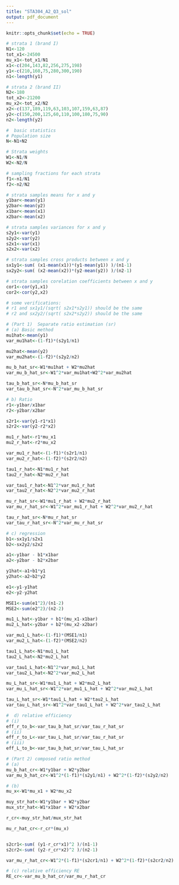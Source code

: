 ```yaml
---
title: "STA304_A2_Q3_sol"
output: pdf_document
---
```


```r
knitr::opts_chunk$set(echo = TRUE)
```

```r
# strata 1 (brand I)
N1<-120
tot_x1<-24500 
mu_x1<-tot_x1/N1 
x1<-c(204,143,82,256,275,198) 
y1<-c(210,160,75,280,300,190) 
n1<-length(y1)

# strata 2 (brand II)
N2<-180
tot_x2<-21200
mu_x2<-tot_x2/N2
x2<-c(137,189,119,63,103,107,159,63,87)
y2<-c(150,200,125,60,110,100,180,75,90)
n2<-length(y2)

#  basic statistics
# Population size
N<-N1+N2

# Strata weights
W1<-N1/N 
W2<-N2/N

# sampling fractions for each strata
f1<-n1/N1 
f2<-n2/N2

# strata samples means for x and y
y1bar<-mean(y1) 
y2bar<-mean(y2)
x1bar<-mean(x1) 
x2bar<-mean(x2)

# strata samples variances for x and y
s2y1<-var(y1) 
s2y2<-var(y2)
s2x1<-var(x1) 
s2x2<-var(x2)

# strata samples cross products between x and y
sx1y1<-sum( (x1-mean(x1))*(y1-mean(y1)) )/(n1-1) 
sx2y2<-sum( (x2-mean(x2))*(y2-mean(y2)) )/(n2-1)

# strata samples corelation coefficients between x and y
cor1<-cor(y1,x1) 
cor2<-cor(y2,x2)

# some verifications:
# r1 and sx1y1/(sqrt( s2x1*s2y1)) should be the same
# r2 and sx2y2/(sqrt( s2x2*s2y2)) should be the same

```

```r
# (Part 1)  Separate ratio estimation (sr)
# (a) Basic method
mu1hat<-mean(y1) 
var_mu1hat<-(1-f1)*(s2y1/n1)

mu2hat<-mean(y2) 
var_mu2hat<-(1-f2)*(s2y2/n2)

mu_b_hat_sr<-W1*mu1hat + W2*mu2hat
var_mu_b_hat_sr<-W1^2*var_mu1hat+W2^2*var_mu2hat

tau_b_hat_sr<-N*mu_b_hat_sr 
var_tau_b_hat_sr<-N^2*var_mu_b_hat_sr

```

```r
# b) Ratio
r1<-y1bar/x1bar 
r2<-y2bar/x2bar

s2r1<-var(y1-r1*x1) 
s2r2<-var(y2-r2*x2)

mu1_r_hat<-r1*mu_x1 
mu2_r_hat<-r2*mu_x2

var_mu1_r_hat<-(1-f1)*(s2r1/n1) 
var_mu2_r_hat<-(1-f2)*(s2r2/n2)

tau1_r_hat<-N1*mu1_r_hat 
tau2_r_hat<-N2*mu2_r_hat

var_tau1_r_hat<-N1^2*var_mu1_r_hat 
var_tau2_r_hat<-N2^2*var_mu2_r_hat

mu_r_hat_sr<-W1*mu1_r_hat + W2*mu2_r_hat
var_mu_r_hat_sr<-W1^2*var_mu1_r_hat + W2^2*var_mu2_r_hat

tau_r_hat_sr<-N*mu_r_hat_sr 
var_tau_r_hat_sr<-N^2*var_mu_r_hat_sr
```

```r
# c) regression
b1<-sx1y1/s2x1 
b2<-sx2y2/s2x2

a1<-y1bar - b1*x1bar 
a2<-y2bar - b2*x2bar

y1hat<-a1+b1*y1
y2hat<-a2+b2*y2 

e1<-y1-y1hat
e2<-y2-y2hat 

MSE1<-sum(e1^2)/(n1-2)
MSE2<-sum(e2^2)/(n2-2) 

mu1_L_hat<-y1bar + b1*(mu_x1-x1bar)
mu2_L_hat<-y2bar + b2*(mu_x2-x2bar) 

var_mu1_L_hat<-(1-f1)*(MSE1/n1)
var_mu2_L_hat<-(1-f2)*(MSE2/n2) 

tau1_L_hat<-N1*mu1_L_hat
tau2_L_hat<-N2*mu2_L_hat 

var_tau1_L_hat<-N1^2*var_mu1_L_hat
var_tau2_L_hat<-N2^2*var_mu2_L_hat 

mu_L_hat_sr<-W1*mu1_L_hat + W2*mu2_L_hat
var_mu_L_hat_sr<-W1^2*var_mu1_L_hat + W2^2*var_mu2_L_hat

tau_L_hat_sr<-W1*tau1_L_hat + W2*tau2_L_hat
var_tau_L_hat_sr<-W1^2*var_tau1_L_hat + W2^2*var_tau2_L_hat

```
```r
#  d) relative efficiency
# (i)
eff_r_to_b<-var_tau_b_hat_sr/var_tau_r_hat_sr 
# (ii)
eff_r_to_L<-var_tau_L_hat_sr/var_tau_r_hat_sr 
# (iii)
eff_L_to_b<-var_tau_b_hat_sr/var_tau_L_hat_sr

```

```r
# (Part 2) composed ratio method
# (a)
mu_b_hat_cr<-W1*y1bar + W2*y2bar 
var_mu_b_hat_cr<-W1^2*(1-f1)*(s2y1/n1) + W2^2*(1-f2)*(s2y2/n2)

# (b)
mu_x<-W1*mu_x1 + W2*mu_x2 

muy_str_hat<-W1*y1bar + W2*y2bar 
mux_str_hat<-W1*x1bar + W2*x2bar

r_cr<-muy_str_hat/mux_str_hat 

mu_r_hat_cr<-r_cr*(mu_x)


s2cr1<-sum( (y1-r_cr*x1)^2 )/(n1-1) 
s2cr2<-sum( (y2-r_cr*x2)^2 )/(n2-1)

var_mu_r_hat_cr<-W1^2*(1-f1)*(s2cr1/n1) + W2^2*(1-f2)*(s2cr2/n2)

# (c) relative efficiency RE
RE_cr<-var_mu_b_hat_cr/var_mu_r_hat_cr
```

